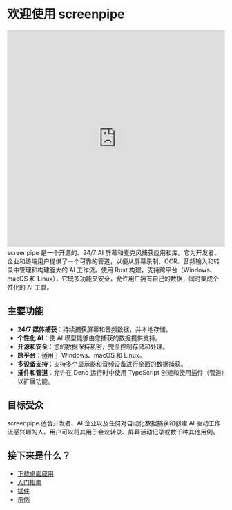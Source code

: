 
# 欢迎使用 screenpipe

<iframe width="100%" height="500" src="https://www.youtube.com/embed/Raiu6iEyTrU" title="YouTube video player" frameborder="0" allow="accelerometer; clipboard-write; encrypted-media; gyroscope; web-share" allowfullscreen></iframe>
<MotionDiv>
<br/>
screenpipe 是一个开源的、24/7 AI 屏幕和麦克风捕获应用和库。它为开发者、企业和终端用户提供了一个可靠的管道，以便从屏幕录制、OCR、音频输入和转录中管理和构建强大的 AI 工作流。使用 Rust 构建，支持跨平台（Windows、macOS 和 Linux），它既多功能又安全，允许用户拥有自己的数据，同时集成个性化的 AI 工具。

</MotionDiv>

<MotionDiv delay={0.5}>

## 主要功能

- **24/7 媒体捕获**：持续捕获屏幕和音频数据，并本地存储。
- **个性化 AI**：使 AI 模型能够由您捕获的数据提供支持。
- **开源和安全**：您的数据保持私密，完全控制存储和处理。
- **跨平台**：适用于 Windows、macOS 和 Linux。
- **多设备支持**：支持多个显示器和音频设备进行全面的数据捕获。
- **插件和管道**：允许在 Deno 运行时中使用 TypeScript 创建和使用插件（管道）以扩展功能。

</MotionDiv>

<MotionDiv delay={1}>

## 目标受众

screenpipe 适合开发者、AI 企业以及任何对自动化数据捕获和创建 AI 驱动工作流感兴趣的人。用户可以将其用于会议转录、屏幕活动记录或数千种其他用例。

## 接下来是什么？

- [下载桌面应用](https://screenpi.pe/onboarding)
- [入门指南](/docs/getting-started)
- [插件](/docs/plugins)
- [示例](/docs/examples)

</MotionDiv>
